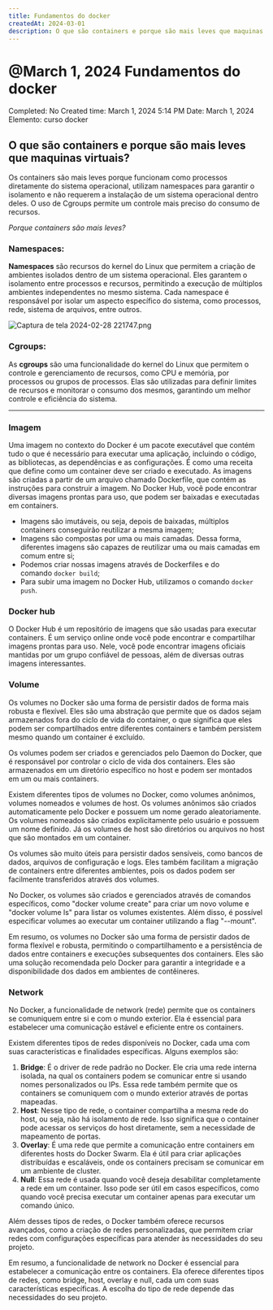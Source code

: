 ```yaml
---
title: Fundamentos do docker
createdAt: 2024-03-01
description: O que são containers e porque são mais leves que maquinas virtuais?
---
```


# @March 1, 2024 Fundamentos do docker

Completed: No
Created time: March 1, 2024 5:14 PM
Date: March 1, 2024
Elemento: curso docker

## **O que são containers e porque são mais leves que maquinas virtuais?**

Os containers são mais leves porque funcionam como processos diretamente do sistema operacional, utilizam namespaces para garantir o isolamento e não requerem a instalação de um sistema operacional dentro deles. O uso de Cgroups permite um controle mais preciso do consumo de recursos.

*Porque containers são mais leves?*

### **Namespaces:**

**Namespaces** são recursos do kernel do Linux que permitem a criação de ambientes isolados dentro de um sistema operacional. Eles garantem o isolamento entre processos e recursos, permitindo a execução de múltiplos ambientes independentes no mesmo sistema. Cada namespace é responsável por isolar um aspecto específico do sistema, como processos, rede, sistema de arquivos, entre outros.

![Captura de tela 2024-02-28 221747.png](https://res.cloudinary.com/dyxtcsnna/image/upload/v1709757384/dcdev/images/notes/Captura_de_tela_2024-02-28_221747_lizmss.png)

### **Cgroups:**

As **cgroups** são uma funcionalidade do kernel do Linux que permitem o controle e gerenciamento de recursos, como CPU e memória, por processos ou grupos de processos. Elas são utilizadas para definir limites de recursos e monitorar o consumo dos mesmos, garantindo um melhor controle e eficiência do sistema.

---

### **Imagem**

Uma imagem no contexto do Docker é um pacote executável que contém tudo o que é necessário para executar uma aplicação, incluindo o código, as bibliotecas, as dependências e as configurações. É como uma receita que define como um container deve ser criado e executado. As imagens são criadas a partir de um arquivo chamado Dockerfile, que contém as instruções para construir a imagem. No Docker Hub, você pode encontrar diversas imagens prontas para uso, que podem ser baixadas e executadas em containers.

- Imagens são imutáveis, ou seja, depois de baixadas, múltiplos containers conseguirão reutilizar a mesma imagem;
- Imagens são compostas por uma ou mais camadas. Dessa forma, diferentes imagens são capazes de reutilizar uma ou mais camadas em comum entre si;
- Podemos criar nossas imagens através de Dockerfiles e do comando `docker build`;
- Para subir uma imagem no Docker Hub, utilizamos o comando `docker push`.

### **Docker hub**

O Docker Hub é um repositório de imagens que são usadas para executar containers. É um serviço online onde você pode encontrar e compartilhar imagens prontas para uso. Nele, você pode encontrar imagens oficiais mantidas por um grupo confiável de pessoas, além de diversas outras imagens interessantes.

### **Volume**

Os volumes no Docker são uma forma de persistir dados de forma mais robusta e flexível. Eles são uma abstração que permite que os dados sejam armazenados fora do ciclo de vida do container, o que significa que eles podem ser compartilhados entre diferentes containers e também persistem mesmo quando um container é excluído.

Os volumes podem ser criados e gerenciados pelo Daemon do Docker, que é responsável por controlar o ciclo de vida dos containers. Eles são armazenados em um diretório específico no host e podem ser montados em um ou mais containers.

Existem diferentes tipos de volumes no Docker, como volumes anônimos, volumes nomeados e volumes de host. Os volumes anônimos são criados automaticamente pelo Docker e possuem um nome gerado aleatoriamente. Os volumes nomeados são criados explicitamente pelo usuário e possuem um nome definido. Já os volumes de host são diretórios ou arquivos no host que são montados em um container.

Os volumes são muito úteis para persistir dados sensíveis, como bancos de dados, arquivos de configuração e logs. Eles também facilitam a migração de containers entre diferentes ambientes, pois os dados podem ser facilmente transferidos através dos volumes.

No Docker, os volumes são criados e gerenciados através de comandos específicos, como "docker volume create" para criar um novo volume e "docker volume ls" para listar os volumes existentes. Além disso, é possível especificar volumes ao executar um container utilizando a flag "--mount".

Em resumo, os volumes no Docker são uma forma de persistir dados de forma flexível e robusta, permitindo o compartilhamento e a persistência de dados entre containers e execuções subsequentes dos containers. Eles são uma solução recomendada pelo Docker para garantir a integridade e a disponibilidade dos dados em ambientes de contêineres.

### **Network**

No Docker, a funcionalidade de network (rede) permite que os containers se comuniquem entre si e com o mundo exterior. Ela é essencial para estabelecer uma comunicação estável e eficiente entre os containers.

Existem diferentes tipos de redes disponíveis no Docker, cada uma com suas características e finalidades específicas. Alguns exemplos são:

1. **Bridge**: É o driver de rede padrão no Docker. Ele cria uma rede interna isolada, na qual os containers podem se comunicar entre si usando nomes personalizados ou IPs. Essa rede também permite que os containers se comuniquem com o mundo exterior através de portas mapeadas.
2. **Host**: Nesse tipo de rede, o container compartilha a mesma rede do host, ou seja, não há isolamento de rede. Isso significa que o container pode acessar os serviços do host diretamente, sem a necessidade de mapeamento de portas.
3. **Overlay**: É uma rede que permite a comunicação entre containers em diferentes hosts do Docker Swarm. Ela é útil para criar aplicações distribuídas e escaláveis, onde os containers precisam se comunicar em um ambiente de cluster.
4. **Null**: Essa rede é usada quando você deseja desabilitar completamente a rede em um container. Isso pode ser útil em casos específicos, como quando você precisa executar um container apenas para executar um comando único.

Além desses tipos de redes, o Docker também oferece recursos avançados, como a criação de redes personalizadas, que permitem criar redes com configurações específicas para atender às necessidades do seu projeto.

Em resumo, a funcionalidade de network no Docker é essencial para estabelecer a comunicação entre os containers. Ela oferece diferentes tipos de redes, como bridge, host, overlay e null, cada um com suas características específicas. A escolha do tipo de rede depende das necessidades do seu projeto.

